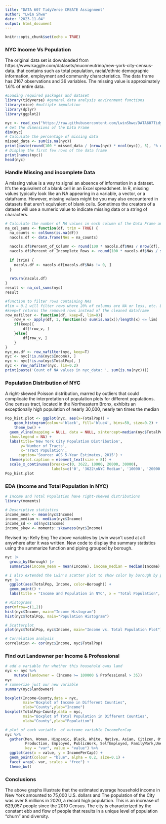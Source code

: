 ```yaml
---
title: "DATA 607 TidyVerse CREATE Assignment"
author: "Lwin Shwe"
date: "2023-11-04"
output: html_document
---
```


```r
knitr::opts_chunk$set(echo = TRUE)
```

### NYC Income Vs Population 

The original data set is downloaded from https://www.kaggle.com/datasets/muonneutrino/new-york-city-census-data. that contains such as total population, racial/ethnic demographic information, employment and community characteristics. The data frame has 2167 observations and 36 variables. The missing value is approximately 1.6% of entire data.

```r
#Loading required packages and dataset
library(tidyverse) #general data analysis environment functions
library(mice) #multiple imputation
library(dplyr)
library(ggplot2)

nyc <- read_csv("https://raw.githubusercontent.com/LwinShwe/DATA607TidyverseCREATE/main/nyc_census_tracts.csv")
# Get the dimensions of the Data Frame
dim(nyc)
# Calculate the percentage of missing data
missed_data <- sum(is.na(nyc))
print(paste(round(100 * missed_data / (nrow(nyc) * ncol(nyc)), 5), '% of the total.'))
# Display the first few rows of the data frame
print(names(nyc))
head(nyc)
```

### Handle Missing and incomplete Data

A missing value is a way to signal an absence of information in a dataset. It’s the equivalent of a blank cell in an Excel spreadsheet. In R, missing values typically look like an NA appearing in a variable, a vector, or a dataframe. However, missing values might be you may also encountered in datasets that aren’t equivalent of blank cells. Sometimes the creators of a dataset will use a numeric value to indicate missing data or a string of characters.

```r
# Calculate the number of NA values in each column of the Data Frame and 'trim' argument is used to control whether to trim (remove) columns with zero NA values,
na_col_sums <- function(df, trim = TRUE) {
  na_counts <- colSums(is.na(df))
  nacols.df <- data.frame(NAs = na_counts)
  
  nacols.df$Percent_of_Column <- round(100 * nacols.df$NAs / nrow(df), 2)
  nacols.df$Percent_of_Incomplete_Rows <- round(100 * nacols.df$NAs / sum(!complete.cases(df)), 2)
  
  if (trim) {
    nacols.df <- nacols.df[nacols.df$NAs != 0, ]
  }
  
  return(nacols.df)
}
result <- na_col_sums(nyc)
result
```


```r
#function to filter rows containing NAs
#lim = 0.2 will filter rows where 20% of columns are NA or less, etc. Default lim=0
#keep=T returns the removed rows instead of the cleaned dataframe
row_nafilter <- function(df, keep=F, lim=0){
    row_v <- apply(df, 1, function(x) sum(is.na(x))/length(x) <= lim)
    if(keep){
        df[!row_v, ]
    }else{
        df[row_v, ]
    }
}
nyc_na.df <- row_nafilter(nyc, keep=T)
nyc <- nyc[!is.na(nyc$Income), ]
nyc <- nyc[!is.na(nyc$TotalPop), ]
nyc <- row_nafilter(nyc, lim=0.2)
print(paste('Count of NA values in nyc_data: ', sum(is.na(nyc))))
```


### Population Distribution of NYC

A right-skewed Poisson distribution, marred by outliers that could complicate the interpretation of population plots for different populations. One census tract, located in the Northeastern Bronx, exhibits an exceptionally high population of nearly 30,000, nearly ten times the median

```r
Pop_hist.plot <- ggplot(nyc, aes(x=TotalPop)) + 
    geom_histogram(colour='black', fill='blue4', bins=50, size=0.2) + 
    theme_bw() +
  geom_vline(mapping = NULL, data = NULL, xintercept=median(nyc$TotalPop), colour='red',
  show.legend = NA) + 
  labs(title='New York City Population Distribution',
       y='Number of Tracts',
       x='Tract Population',
      caption='Source: ACS 5-Year Estimates, 2015') +
  theme(plot.caption = element_text(size = 8)) +
  scale_x_continuous(breaks=c(0, 3622, 10000, 20000, 30000),
                     labels=c('0', '3622\nNYC Median', '10000', '20000', '30000'))
Pop_hist.plot
```


### EDA (Income and Total Population in NYC)


```r
# Income and Total Population have right-skewed distributions
library(moments)

# Descriptive statistics
income_mean <- mean(nyc$Income)
income_median <- median(nyc$Income)
income_sd <- sd(nyc$Income)
income_skew <- moments::skewness(nyc$Income)
```

Revised by: Kelly Eng
The above variables by Lwin wasn't used at all anywhere after it was written.
New code to display the summary statistics using the summarize function and piping grouped by borough.

```r
nyc |>
  group_by(Borough) |>
  summarize(income_mean = mean(Income), income_median = median(Income), income_sd = sd(Income))

# I also extended the Lwin's scatter plot to show color by borough by piping and using ggplot along with adding labels.
nyc |>
  ggplot(aes(TotalPop, Income, color=Borough)) +
  geom_point() +
  labs(title = "Income and Population in NYC", x = "Total Population", y = "Income")
```

```r
# Histograms
par(mfrow=c(1,2))
hist(nyc$Income, main="Income Histogram")
hist(nyc$TotalPop, main="Population Histogram")

# Scatterplot
plot(nyc$TotalPop, nyc$Income, main="Income vs. Total Population Plot")

# Correlation analysis
correlation <- cor(nyc$Income, nyc$TotalPop)

```


### Find out Landowner per Income & Professional


```r
# add a variable for whether this household owns land
nyc <- nyc %>%
    mutate(landowner = (Income >= 100000 & Professional > 35)) 
nyc
# summerize just our new variable
summary(nyc$landowner)
```
```r
boxplot(Income~County,data = nyc,
        main="Boxplot of Income in Different Counties",
        xlab="County",ylab="Income")
boxplot(TotalPop~County,data = nyc,
        main="Boxplot of Total Population in Different Counties",
        xlab="County",ylab="Population")
```


``` r
# plot of each variable  of outcome variable IncomePerCap
nyc %>%
  gather(Men, Women, Hispanic, Black, White, Native, Asian, Citizen, Office, Construction,
         Production, Employed, PublicWork, SelfEmployed, FamilyWork,Unemployment,
         key = "var", value = "value") %>%
  ggplot(aes(x = value, y = IncomePerCap)) +
  geom_point(colour = "blue", alpha = 0.2, size=0.1) +
  facet_wrap(~ var, scales = "free") +
  theme_bw()
```

### Conclusions 

The above graphs illustrate that the estimated average household income in New York amounted to 75,000 U.S. dollars and The population of the City was over 8 millions in 2020, a record high population. This is an increase of 629,057 people since the 2010 Census. The city is characterized by the constant ebb and flow of people that results in a unique level of population “churn” and diversity.




